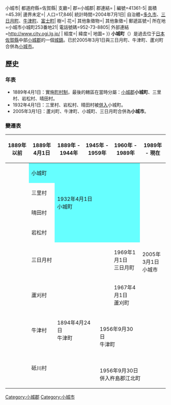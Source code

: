{{日本町村 (廢除)|
自治體名=小城|
町村=町|
町村章=|
日文原名=小城町|
平假名=おぎまち|
羅馬字拼音=Ogi-machi|
廢除時間=2005年3月1日|
廢除理由=新設合併|
廢除時處置='''小城町'''、[[三日月町_(佐賀縣)|三日月町]]、[[牛津町|牛津町]]、[[蘆刈町|蘆刈町]]→'''小城市'''|
現在自治體=小城市 (日本){{!}}小城市|
都道府縣=佐賀縣|
支廳=|
郡=小城郡|
郡連結= |
編號=41361-5|
面積=45.39|
邊界未定=|
人口=17,846|
統計時間=2004年7月1日|
自治體=[[多久市|多久市]]、[[三日月町_(佐賀縣)|三日月町]]、[[牛津町|牛津町]]、[[富士町_(佐賀縣)|富士町]]|
樹=|
花=|
其他象徵物=|
其他象徵=|
郵遞區號=|
所在地=小城市小城町253番地21|
電話號碼=952-73-8805|
外部連結=http://www.city.ogi.lg.jp/ |
經度=|
緯度=|
地圖=
}}
'''小城町'''（{{jpn|j=小城町|hg=おぎまち|rm=Ogi machi|f=y}}）是過去位于[[日本|日本]][[佐賀縣|佐賀縣]]中部[[小城郡|小城郡]]的一個[[城鎮|城鎮]]。已於2005年3月1日與三日月町、牛津町、蘆刈町合併為[[小城市_(日本)|小城市]]。

==歷史==
===年表===
* 1889年4月1日：實施[[町村制|町村制]]，最後的轄區在當時分屬：[[小城郡|小城郡]]'''小城町'''、三里村、岩松村、晴田村。
* 1932年4月1日：三里村、岩松村、晴田村被[[市町村合併|併入]]小城町。
* 2005年3月1日：蘆刈町、牛津町、小城町、三日月町合併為'''小城市'''。

===變遷表===
{| class="wikitable" style="font-size:x-small"
! 1889年以前
! 1889年4月1日
! 1889年 - 1944年
! colspan="2" | 1945年 - 1959年
! 1960年 - 1989年
! 1989年 - 現在
! 現在
|-
|
| style="background-color:#6ff;" | 小城町
| rowspan=4 colspan=4 style="background-color:#6ff;" | 1932年4月1日<br />小城町
| rowspan=8 colspan=2 | 2005年3月1日<br />小城市
|-
|
| 三里村
|-
|
| 晴田村
|-
|
| 岩松村
|-
|
| colspan=4 | 三日月村
| 1969年1月1日<br />三日月町
|-
|
| colspan=4 | 蘆刈村
| 1967年4月1日<br />蘆刈町
|-
|
| 牛津村
| colspan=2 | 1894年4月24日<br />牛津町
| rowspan=2 colspan=2 | <br>1956年9月30日<br />牛津町<br><br>
|-
| rowspan=2 | 
| rowspan=2 colspan=3 | 砥川村
|-
| colspan=4 | 1956年9月30日<br />併入杵島郡江北町
|}

{{佐賀縣}}

[[Category:小城郡|Category:小城郡]]
[[Category:小城市|Category:小城市]]